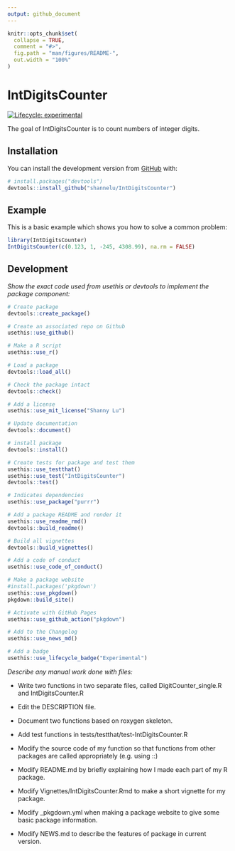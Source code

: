 ```yaml
---
output: github_document
---
```


<!-- README.md is generated from README.Rmd. Please edit that file -->

```r
knitr::opts_chunk$set(
  collapse = TRUE,
  comment = "#>",
  fig.path = "man/figures/README-",
  out.width = "100%"
)
```

# IntDigitsCounter

<!-- badges: start -->
[![Lifecycle: experimental](https://img.shields.io/badge/lifecycle-experimental-orange.svg)](https://www.tidyverse.org/lifecycle/#experimental)
<!-- badges: end -->

The goal of IntDigitsCounter is to count numbers of integer digits.

## Installation

You can install the development version from [GitHub](https://github.com/) with:

``` r
# install.packages("devtools")
devtools::install_github("shannelu/IntDigitsCounter")
```
## Example

This is a basic example which shows you how to solve a common problem:

```r
library(IntDigitsCounter)
IntDigitsCounter(c(0.123, 1, -245, 4308.99), na.rm = FALSE)
```

## Development 
*Show the exact code used from usethis or devtools to implement the package component:*

```r
# Create package
devtools::create_package()

# Create an associated repo on Github
usethis::use_github()

# Make a R script
usethis::use_r()

# Load a package
devtools::load_all()

# Check the package intact
devtools::check()

# Add a license
usethis::use_mit_license("Shanny Lu")

# Update documentation
devtools::document()

# install package
devtools::install()

# Create tests for package and test them
usethis::use_testthat()
usethis::use_test("IntDigitsCounter")
devtools::test()

# Indicates dependencies
usethis::use_package("purrr")

# Add a package README and render it
usethis::use_readme_rmd()
devtools::build_readme()

# Build all vignettes
devtools::build_vignettes()

# Add a code of conduct
usethis::use_code_of_conduct()

# Make a package website
#install.packages('pkgdown')
usethis::use_pkgdown()
pkgdown::build_site()

# Activate with GitHub Pages
usethis::use_github_action("pkgdown")

# Add to the Changelog
usethis::use_news_md()

# Add a badge
usethis::use_lifecycle_badge("Experimental")
```

*Describe any manual work done with files:*

* Write two functions in two separate files, called DigitCounter_single.R and IntDigitsCounter.R

* Edit the DESCRIPTION file.

* Document two functions based on roxygen skeleton.

* Add test functions in tests/testthat/test-IntDigitsCounter.R

* Modify the source code of my function so that functions from other packages are called appropriately (e.g. using ::)

* Modify README.md by briefly explaining how I made each part of my R package.

* Modify Vignettes/IntDigitsCounter.Rmd to make a short vignette for my package.

* Modify _pkgdown.yml when making a package website to give some basic package information.

* Modify NEWS.md to describe the features of package in current version.
